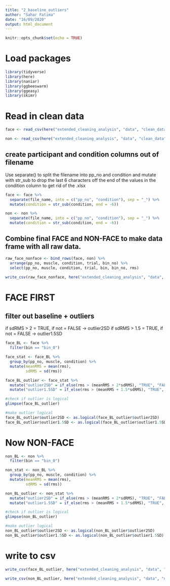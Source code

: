 ```yaml
---
title: "2_baseline_outliers"
author: "Sahar Fatima"
date: "16/09/2020"
output: html_document
---
```


```r
knitr::opts_chunk$set(echo = TRUE)
```

# Load packages
```r
library(tidyverse)
library(here)
library(naniar)
library(ggbeeswarm)
library(ggeasy)
library(skimr)

```

# Read in clean data
```r

face <- read_csv(here("extended_cleaning_analysis", "data", "clean_data", "faces_clean_extended.csv"))

non <- read_csv(here("extended_cleaning_analysis", "data", "clean_data", "non_clean_extended.csv"))

```

## create participant and condition columns out of filename

Use separate() to split the filename into pp_no and condition and mutate with str_sub to drop the last 6 characters off the end of the values in the condition column to get rid of the .xlsx

```r
face <- face %>%
  separate(file_name, into = c("pp_no", "condition"), sep = "_") %>% 
  mutate(condition = str_sub(condition, end = -6)) 

non <- non %>%
  separate(file_name, into = c("pp_no", "condition"), sep = "_") %>% 
  mutate(condition = str_sub(condition, end = -6)) 
```


## Combine final FACE and NON-FACE to make data frame with all raw data. 
```r
raw_face_nonface <- bind_rows(face, non) %>%
  arrange(pp_no, muscle, condition, trial, bin_no) %>%
  select(pp_no, muscle, condition, trial, bin, bin_no, rms)

write_csv(raw_face_nonface, here("extended_cleaning_analysis", "data", "clean_data", "raw_face_nonface.csv"))
```


# FACE FIRST
## filter out baseline + outliers
if sdRMS > 2 = TRUE, if not = FALSE -> outlier2SD
if sdRMS > 1.5 = TRUE, if not = FALSE -> outlier1.5SD
```r
face_BL <- face %>%
  filter(bin == "bin_0") 

face_stat <- face_BL %>%
  group_by(pp_no, muscle, condition) %>%
  mutate(meanRMS = mean(rms), 
         sdRMS = sd(rms))

face_BL_outlier <- face_stat %>%
  mutate("outlier2SD" = if_else(rms > (meanRMS + 2*sdRMS), "TRUE", "FALSE")) %>%
  mutate("outlier1.5SD" = if_else(rms > (meanRMS + 1.5*sdRMS), "TRUE", "FALSE"))

#check if outlier is logical
glimpse(face_BL_outlier)

#make outlier logical
face_BL_outlier$outlier2SD <- as.logical(face_BL_outlier$outlier2SD)
face_BL_outlier$outlier1.5SD <- as.logical(face_BL_outlier$outlier1.5SD)

```

# Now NON-FACE
```r
non_BL <- non %>%
  filter(bin == "bin_0") 

non_stat <- non_BL %>%
  group_by(pp_no, muscle, condition) %>%
  mutate(meanRMS = mean(rms), 
         sdRMS = sd(rms))

non_BL_outlier <- non_stat %>%
  mutate("outlier2SD" = if_else(rms > (meanRMS + 2*sdRMS), "TRUE", "FALSE")) %>%
  mutate("outlier1.5SD" = if_else(rms > (meanRMS + 1.5*sdRMS), "TRUE", "FALSE"))

#check if outlier is logical
glimpse(non_BL_outlier)

#make outlier logical
non_BL_outlier$outlier2SD <- as.logical(non_BL_outlier$outlier2SD)
non_BL_outlier$outlier1.5SD <- as.logical(non_BL_outlier$outlier1.5SD)
```
# write to csv

```r
write_csv(face_BL_outlier, here("extended_cleaning_analysis", "data", "face_BL_outlier_2000.csv"))

write_csv(non_BL_outlier, here("extended_cleaning_analysis", "data", "non_BL_outlier_2000.csv"))
```

